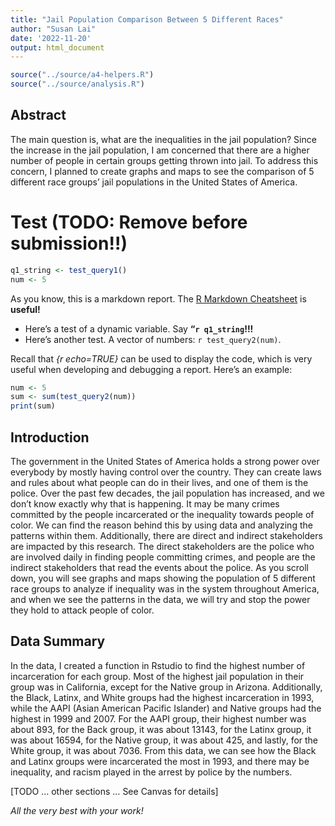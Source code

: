 ```yaml
---
title: "Jail Population Comparison Between 5 Different Races"
author: "Susan Lai"
date: '2022-11-20'
output: html_document
---
```


```r
source("../source/a4-helpers.R")
source("../source/analysis.R")
```

## Abstract

The main question is, what are the inequalities in the jail population? Since the increase in the jail population, I am concerned that there are a higher number of people in certain groups getting thrown into jail. To address this concern, I planned to create graphs and maps to see the comparison of 5 different race groups' jail populations in the United States of America.

# Test (TODO: Remove before submission!!)

```r
q1_string <- test_query1()
num <- 5
```

As you know, this is a markdown report. The [R Markdown Cheatsheet](https://www.rstudio.com/wp-content/uploads/2015/02/rmarkdown-cheatsheet.pdf) is **useful!**

-   Here's a test of a dynamic variable. Say **"`r q1_string`!!!**
-   Here's another test. A vector of numbers: `r test_query2(num)`.

Recall that *{r echo=TRUE}* can be used to display the code, which is very useful when developing and debugging a report. Here's an example:

```r
num <- 5
sum <- sum(test_query2(num))
print(sum)
```

## Introduction

The government in the United States of America holds a strong power over everybody by mostly having control over the country. They can create laws and rules about what people can do in their lives, and one of them is the police. Over the past few decades, the jail population has increased, and we don't know exactly why that is happening. It may be many crimes committed by the people incarcerated or the inequality towards people of color. We can find the reason behind this by using data and analyzing the patterns within them. Additionally, there are direct and indirect stakeholders are impacted by this research. The direct stakeholders are the police who are involved daily in finding people committing crimes, and people are the indirect stakeholders that read the events about the police. As you scroll down, you will see graphs and maps showing the population of 5 different race groups to analyze if inequality was in the system throughout America, and when we see the patterns in the data, we will try and stop the power they hold to attack people of color.

## Data Summary

In the data, I created a function in Rstudio to find the highest number of incarceration for each group. Most of the highest jail population in their group was in California, except for the Native group in Arizona. Additionally, the Black, Latinx, and White groups had the highest incarceration in 1993, while the AAPI (Asian American Pacific Islander) and Native groups had the highest in 1999 and 2007. For the AAPI group, their highest number was about 893, for the Back group, it was about 13143, for the Latinx group, it was about 16594, for the Native group, it was about 425, and lastly, for the White group, it was about 7036. From this data, we can see how the Black and Latinx groups were incarcerated the most in 1993, and there may be inequality, and racism played in the arrest by police by the numbers.

[TODO ... other sections ... See Canvas for details]

*All the very best with your work!*
